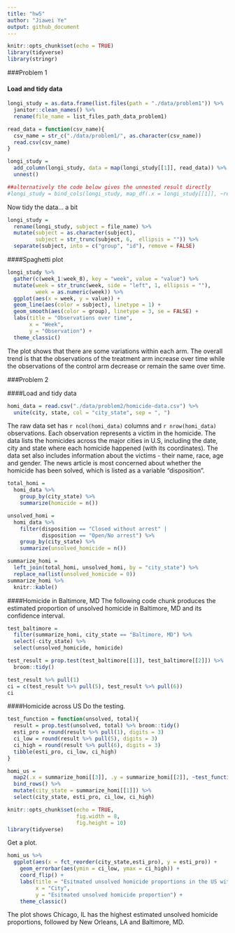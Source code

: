 ```yaml
---
title: "hw5"
author: "Jiawei Ye"
output: github_document
---
```


```r
knitr::opts_chunk$set(echo = TRUE)
library(tidyverse)
library(stringr)
```

###Problem 1

#### Load and tidy data

```r

longi_study = as.data.frame(list.files(path = "./data/problem1")) %>% 
  janitor::clean_names() %>% 
  rename(file_name = list_files_path_data_problem1)

read_data = function(csv_name){
  csv_name = str_c("./data/problem1/", as.character(csv_name))
  read.csv(csv_name)
}

longi_study = 
  add_column(longi_study, data = map(longi_study[[1]], read_data)) %>% 
  unnest()

##alternatively the code below gives the unnested result directly
#longi_study = bind_cols(longi_study, map_df(.x = longi_study[[1]], ~read_data(.x)))
```

Now tidy the data... a bit

```r
longi_study =
  rename(longi_study, subject = file_name) %>% 
  mutate(subject = as.character(subject), 
         subject = str_trunc(subject, 6,  ellipsis = "")) %>% 
  separate(subject, into = c("group", "id"), remove = FALSE)
```

####Spaghetti plot

```r
longi_study %>% 
  gather(c(week_1:week_8), key = "week", value = "value") %>% 
  mutate(week = str_trunc(week, side = "left", 1, ellipsis = ""), 
         week = as.numeric(week)) %>% 
  ggplot(aes(x = week, y = value)) +
  geom_line(aes(color = subject), linetype = 1) +
  geom_smooth(aes(color = group), linetype = 3, se = FALSE) +
  labs(title = "Observations over time", 
       x = "Week", 
       y = "Observation") +
  theme_classic() 
```

The plot shows that there are some variations within each arm. The overall trend is that the observations of the treatment arm increase over time while the observations of the control arm decrease or remain the same over time. 

###Problem 2

####Load and tidy data
```r
homi_data = read.csv("./data/problem2/homicide-data.csv") %>% 
  unite(city, state, col = "city_state", sep = ", ")
```

The raw data set has `r ncol(homi_data)` columns and `r nrow(homi_data)` observations. Each observation represents a victim in the  homicide. The data lists the homicides across the major cities in U.S, including the date, city and state where each homicide happened (with its coordinates). The data set also includes information about the victims - their name, race, age and gender. The news article is most concerned about whether the homicide has been solved, which is listed as a variable "disposition". 

```r
total_homi =  
  homi_data %>% 
    group_by(city_state) %>% 
    summarize(homicide = n())

unsolved_homi = 
  homi_data %>% 
    filter(disposition == "Closed without arrest" | 
           disposition == "Open/No arrest") %>% 
    group_by(city_state) %>% 
    summarize(unsolved_homicide = n())  

summarize_homi = 
  left_join(total_homi, unsolved_homi, by = "city_state") %>% 
  replace_na(list(unsolved_homicide = 0))
summarize_homi %>% 
  knitr::kable()
```

####Homicide in Baltimore, MD
The following code chunk produces the estimated proportion of unsolved homicide in Baltimore, MD and its confidence interval.  
```r
test_baltimore = 
  filter(summarize_homi, city_state == "Baltimore, MD") %>% 
  select(-city_state) %>% 
  select(unsolved_homicide, homicide)

test_result = prop.test(test_baltimore[[1]], test_baltimore[[2]]) %>% 
  broom::tidy()

test_result %>% pull(1)
ci = c(test_result %>% pull(5), test_result %>% pull(6))
ci
```

####Homicide across US
Do the testing.  
```r
test_function = function(unsolved, total){
  result = prop.test(unsolved, total) %>% broom::tidy()
  esti_pro = round(result %>% pull(1), digits = 3)
  ci_low = round(result %>% pull(5), digits = 3)
  ci_high = round(result %>% pull(6), digits = 3)
  tibble(esti_pro, ci_low, ci_high)
}

homi_us = 
  map2(.x = summarize_homi[[3]], .y = summarize_homi[[2]], ~test_function(.x, .y)) %>%
  bind_rows() %>% 
  mutate(city_state = summarize_homi[[1]]) %>% 
  select(city_state, esti_pro, ci_low, ci_high)
```

```r
knitr::opts_chunk$set(echo = TRUE, 
                      fig.width = 8,
                      fig.height = 10)
library(tidyverse)
```


Get a plot.  
```r
homi_us %>% 
  ggplot(aes(x = fct_reorder(city_state,esti_pro), y = esti_pro)) +
    geom_errorbar(aes(ymin = ci_low, ymax = ci_high)) +
    coord_flip() +
    labs(title = "Esitmated unsolved homicide proportions in the US with confidence intervals", 
         x = "City", 
         y = "Esitmated unsolved homicide proportion") +
    theme_classic()
```

The plot shows Chicago, IL has the highest estimated unsolved homicide proportions, followed by New Orleans, LA and Baltimore, MD. 